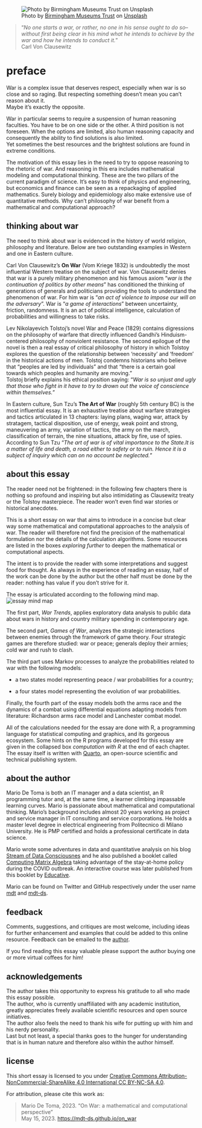 ![Photo by <a href="https://unsplash.com/@birminghammuseumstrust?utm_source=unsplash&utm_medium=referral&utm_content=creditCopyText">Birmingham Museums Trust</a> on <a href="https://unsplash.com/s/photos/art-of-war?utm_source=unsplash&utm_medium=referral&utm_content=creditCopyText">Unsplash</a>](images/birmingham-museums-trust-5EUh-tq31eA-unsplash.jpg)

> “*No one starts a war, or rather, no one in his sense ought to do so--without first being clear in his mind what he intends to achieve by the war and how he intends to conduct it.*”\
Carl Von Clausewitz

# preface {.unnumbered}

War is a complex issue that deserves respect, especially when war is so close and so raging. But respecting something doesn't mean you can't reason about it.\
Maybe it's exactly the opposite.

War in particular seems to require a suspension of human reasoning faculties. You have to be on one side or the other. A third position is not foreseen. When the options are limited, also human reasoning capacity  and consequently the ability to find solutions is also limited.\
Yet sometimes the best resources and the brightest solutions are found in extreme conditions.

The motivation of this essay lies in the need to try to oppose reasoning to the rhetoric of war. And reasoning in this era includes mathematical modeling and computational thinking. These are the two pillars of the current paradigm of science. It's easy to think of physics and engineering, but economics and finance can be seen as a repackaging of applied mathematics. Surely biology and epidemiology also make extensive use of quantitative methods. Why can't philosophy of war benefit from a mathematical and computational approach?


## thinking about war
The need to think about war is evidenced in the history of world religion, philosophy and literature. Below are two outstanding examples in Western and one in Eastern culture.

Carl Von Clausewitz's **On War** (Vom Kriege 1832) is undoubtedly the most influential Western treatise on the subject of war.
Von Clausewitz denies that war is a purely military phenomenon and his famous axiom "*war is the continuation of politics by other means*" has conditioned the thinking of generations of generals and politicians providing the tools to understand the phenomenon of war. For him war is "*an act of violence to impose our will on the adversary*". War is "*a game of interactions*" between uncertainty, friction, randomness. It is an act of political intelligence, calculation of probabilities and willingness to take risks.

Lev Nikolayevich Tolstoj's novel War and Peace (1829) contains digressions on the philosophy of warfare that directly influenced Gandhi's Hinduism-centered philosophy of nonviolent resistance. The second epilogue of the novel is then a real essay of critical philosophy of history in which Tolstoy explores the question of the relationship between 'necessity' and 'freedom' in the historical actions of men. Tolstoj condemns historians who believe that "peoples are led by individuals" and that "there is a certain goal towards which peoples and humanity are moving."\
Tolstoj briefly explains his ethical position saying: "*War is so unjust and ugly that those who fight in it have to try to drown out the voice of conscience within themselves.*" 

In Eastern culture, Sun Tzu's **The Art of War** (roughly 5th century BC) is the most influential essay. It is an exhaustive treatise about warfare strategies and tactics articulated in 13 chapters: laying plans, waging war, attack by stratagem, tactical disposition, use of energy, weak point and strong, maneuvering an army, variation of tactics, the army on the march, classification of terrain, the nine situations, attack by fire, use of spies.\
According to Sun Tzu "*The art of war is of vital importance to the State.It is a matter of life and death, a road either to safety or to ruin. Hence it is a subject of inquiry which can on no account be neglected.*"

## about this essay
The reader need not be frightened: in the following few chapters there is nothing so profound and inspiring but also intimidating as Clausewitz treaty or the Tolstoy masterpiece. The reader won't even find war stories or historical anecdotes. 

This is a short essay on war that aims to introduce in a concise but clear way some mathematical and computational approaches to the analysis of war. The reader will therefore not find the precision of the mathematical formulation nor the details of the calculation algorithms. Some resources are listed in the boxes *exploring further* to deepen the mathematical or computational aspects.

The intent is to provide the reader with some interpretations and suggest food for thought. As always in the experience of reading an essay, half of the work can be done by the author but the other half must be done by the reader: nothing has value if you don't strive for it.\

The essay is articulated according to the following mind map.\
![essay mind map](images/mind_map.png)


The first part, *War Trends*, applies exploratory data analysis to public data about wars in history and country military spending in contemporary age. 

The second part, *Games of War*, analyzes the strategic interactions between enemies through the framework of game theory. 
Four strategic games are therefore studied: war or peace; generals deploy their armies; cold war and rush to clash.

The third part uses Markov processes to analyze the probabilities related to war with the following models:\

- a two states model representing peace / war probabilities for a country;\

- a four states model representing the evolution of war probabilities.

Finally, the fourth part of the essay models both the arms race and the dynamics of a combat using differential equations adapting models from literature: Richardson arms race model and Lanchester combat model.

All of the calculations needed for the essay are done with R, a programming language for statistical computing and graphics, and its gorgeous ecosystem. Some hints on the R programs developed for this essay are given in the collapsed box *computation with R* at the end of each chapter. The essay itself is written with [Quarto](https://quarto.org/), an open-source scientific and technical publishing system.

## about the author

Mario De Toma is both an IT manager and a data scientist, an R programming tutor and, at the same time, a learner climbing impassable learning curves. Mario is passionate about mathematical and computational thinking. Mario's background includes almost 20 years working as project and service manager in IT consulting and service corporations. He holds a master level degree in electrical engineering from Politecnico di Milano University. He is PMP certified and holds a professional certificate in data science.

Mario wrote some adventures in data and quantitative analysis on his blog [Stream of Data Consciousnes](https://www.mdt-datascience.com/) and he also published a booklet called [Computing Matrix Algebra](https://leanpub.com/computingmatrixalgebra) taking advantage of the stay-at-home policy during the COVID outbreak. An interactive course was later published from this booklet by [Educative](https://www.educative.io/courses/computing-matrix-algebra-with-r-and-rcpp).

Mario can be found on Twitter and GitHub respectively under the user name [mdt](https://twitter.com/mariodetoma) and [mdt-ds](https://github.com/mdt-ds).

## feedback
Comments, suggestions, and critiques are most welcome, including ideas for further enhancement and examples that could be added to this online resource. Feedback can be emailed to the [author](mailto: mriodetoma.dsp@gmail.com).

If you find reading this essay valuable please support the author buying one or more virtual coffees for him!

```{=html}
<script type="text/javascript" src="https://cdnjs.buymeacoffee.com/1.0.0/button.prod.min.js" data-name="bmc-button" data-slug="mariodetomt" data-color="#FFDD00" data-emoji=""  data-font="Bree" data-text="Buy me a coffee" data-outline-color="#000000" data-font-color="#000000" data-coffee-color="#5C4D33" ></script>
```


## acknowledgements

The author takes this opportunity to express his gratitude to all who made this essay possible.\
The author, who is currently unaffiliated with any academic institution, greatly appreciates freely available scientific resources and open source initiatives.\
The author also feels the need to thank his wife for putting up with him and his nerdy personality.\
Last but not least, a special thanks goes to the hunger for understanding that is in human nature and therefore also within the author himself.

## license {.unnumbered}

This short essay is licensed to you under [Creative Commons Attribution-NonCommercial-ShareAlike 4.0 International CC BY-NC-SA 4.0](https://creativecommons.org/licenses/by-nc-sa/4.0/).

For attribution, please cite this work as:

> Mario De Toma, 2023. "On War: a mathematical and computational perspective"\
May 15, 2023.  <https://mdt-ds.github.io/on_war>
